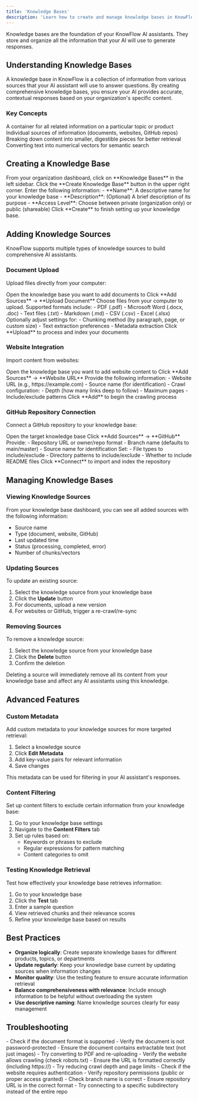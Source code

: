 ```yaml
---
title: 'Knowledge Bases'
description: 'Learn how to create and manage knowledge bases in KnowFlow'
---
```


Knowledge bases are the foundation of your KnowFlow AI assistants. They store and organize all the information that your AI will use to generate responses.

## Understanding Knowledge Bases

A knowledge base in KnowFlow is a collection of information from various sources that your AI assistant will use to answer questions. By creating comprehensive knowledge bases, you ensure your AI provides accurate, contextual responses based on your organization's specific content.

### Key Concepts

<CardGroup cols={2}>
  <Card title="Knowledge Base" icon="database">
    A container for all related information on a particular topic or product
  </Card>
  <Card title="Knowledge Source" icon="link">
    Individual sources of information (documents, websites, GitHub repos)
  </Card>
  <Card title="Chunking" icon="puzzle-piece">
    Breaking down content into smaller, digestible pieces for better retrieval
  </Card>
  <Card title="Embedding" icon="vector-square">
    Converting text into numerical vectors for semantic search
  </Card>
</CardGroup>

## Creating a Knowledge Base

<Steps>
  <Step title="Navigate to Knowledge Bases">
    From your organization dashboard, click on **Knowledge Bases** in the left sidebar.
  </Step>
  <Step title="Create New Knowledge Base">
    Click the **Create Knowledge Base** button in the upper right corner.
  </Step>
  <Step title="Configure Settings">
    Enter the following information:
    - **Name**: A descriptive name for your knowledge base
    - **Description**: (Optional) A brief description of its purpose
    - **Access Level**: Choose between private (organization only) or public (shareable)
  </Step>
  <Step title="Submit">
    Click **Create** to finish setting up your knowledge base.
  </Step>
</Steps>

## Adding Knowledge Sources

KnowFlow supports multiple types of knowledge sources to build comprehensive AI assistants.

### Document Upload

Upload files directly from your computer:

<Steps>
  <Step title="Select Knowledge Base">
    Open the knowledge base you want to add documents to
  </Step>
  <Step title="Add Documents">
    Click **Add Sources** → **Upload Document**
  </Step>
  <Step title="Select Files">
    Choose files from your computer to upload. Supported formats include:
    - PDF (.pdf)
    - Microsoft Word (.docx, .doc)
    - Text files (.txt)
    - Markdown (.md)
    - CSV (.csv)
    - Excel (.xlsx)
  </Step>
  <Step title="Configure Processing">
    Optionally adjust settings for:
    - Chunking method (by paragraph, page, or custom size)
    - Text extraction preferences
    - Metadata extraction
  </Step>
  <Step title="Upload">
    Click **Upload** to process and index your documents
  </Step>
</Steps>

### Website Integration

Import content from websites:

<Steps>
  <Step title="Select Knowledge Base">
    Open the knowledge base you want to add website content to
  </Step>
  <Step title="Add Website">
    Click **Add Sources** → **Website URL**
  </Step>
  <Step title="Enter URL Details">
    Provide the following information:
    - Website URL (e.g., https://example.com)
    - Source name (for identification)
    - Crawl configuration:
      - Depth (how many links deep to follow)
      - Maximum pages
      - Include/exclude patterns
  </Step>
  <Step title="Start Crawling">
    Click **Add** to begin the crawling process
  </Step>
</Steps>

### GitHub Repository Connection

Connect a GitHub repository to your knowledge base:

<Steps>
  <Step title="Select Knowledge Base">
    Open the target knowledge base
  </Step>
  <Step title="Add GitHub Source">
    Click **Add Sources** → **GitHub**
  </Step>
  <Step title="Enter Repository Details">
    Provide:
    - Repository URL or owner/repo format
    - Branch name (defaults to main/master)
    - Source name for identification
  </Step>
  <Step title="Configure Options">
    Set:
    - File types to include/exclude
    - Directory patterns to include/exclude
    - Whether to include README files
  </Step>
  <Step title="Connect">
    Click **Connect** to import and index the repository
  </Step>
</Steps>

## Managing Knowledge Bases

### Viewing Knowledge Sources

From your knowledge base dashboard, you can see all added sources with the following information:
- Source name
- Type (document, website, GitHub)
- Last updated time
- Status (processing, completed, error)
- Number of chunks/vectors

### Updating Sources

To update an existing source:

1. Select the knowledge source from your knowledge base
2. Click the **Update** button
3. For documents, upload a new version
4. For websites or GitHub, trigger a re-crawl/re-sync

### Removing Sources

To remove a knowledge source:

1. Select the knowledge source from your knowledge base
2. Click the **Delete** button
3. Confirm the deletion

<Note>
Deleting a source will immediately remove all its content from your knowledge base and affect any AI assistants using this knowledge.
</Note>

## Advanced Features

### Custom Metadata

Add custom metadata to your knowledge sources for more targeted retrieval:

1. Select a knowledge source
2. Click **Edit Metadata**
3. Add key-value pairs for relevant information
4. Save changes

This metadata can be used for filtering in your AI assistant's responses.

### Content Filtering

Set up content filters to exclude certain information from your knowledge base:

1. Go to your knowledge base settings
2. Navigate to the **Content Filters** tab
3. Set up rules based on:
   - Keywords or phrases to exclude
   - Regular expressions for pattern matching
   - Content categories to omit

### Testing Knowledge Retrieval

Test how effectively your knowledge base retrieves information:

1. Go to your knowledge base
2. Click the **Test** tab
3. Enter a sample question
4. View retrieved chunks and their relevance scores
5. Refine your knowledge base based on results

## Best Practices

- **Organize logically**: Create separate knowledge bases for different products, topics, or departments
- **Update regularly**: Keep your knowledge base current by updating sources when information changes
- **Monitor quality**: Use the testing feature to ensure accurate information retrieval
- **Balance comprehensiveness with relevance**: Include enough information to be helpful without overloading the system
- **Use descriptive naming**: Name knowledge sources clearly for easy management

## Troubleshooting

<AccordionGroup>
  <Accordion title="Document Processing Failed">
    - Check if the document format is supported
    - Verify the document is not password-protected
    - Ensure the document contains extractable text (not just images)
    - Try converting to PDF and re-uploading
  </Accordion>
  
  <Accordion title="Website Crawling Issues">
    - Verify the website allows crawling (check robots.txt)
    - Ensure the URL is formatted correctly (including https://)
    - Try reducing crawl depth and page limits
    - Check if the website requires authentication
  </Accordion>
  
  <Accordion title="GitHub Connection Problems">
    - Verify repository permissions (public or proper access granted)
    - Check branch name is correct
    - Ensure repository URL is in the correct format
    - Try connecting to a specific subdirectory instead of the entire repo
  </Accordion>
</AccordionGroup> 